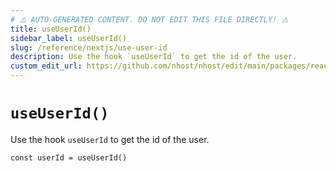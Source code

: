 ```yaml
---
# ⚠️ AUTO-GENERATED CONTENT. DO NOT EDIT THIS FILE DIRECTLY! ⚠️
title: useUserId()
sidebar_label: useUserId()
slug: /reference/nextjs/use-user-id
description: Use the hook `useUserId` to get the id of the user.
custom_edit_url: https://github.com/nhost/nhost/edit/main/packages/react/src/useUserId.ts#L14
---
```


# `useUserId()`

Use the hook `useUserId` to get the id of the user.

```tsx
const userId = useUserId()
```
